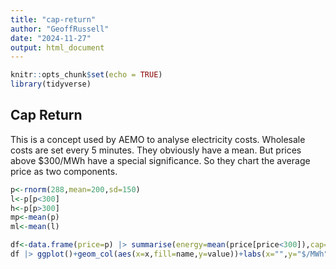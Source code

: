 ```yaml
---
title: "cap-return"
author: "GeoffRussell"
date: "2024-11-27"
output: html_document
---
```


```r
knitr::opts_chunk$set(echo = TRUE)
library(tidyverse)
```

## Cap Return 

This is a concept used by AEMO to analyse electricity costs. Wholesale costs are set every 5 minutes. 
They obviously have a mean. But prices above $300/MWh have a special significance. So they
chart the average price as two components. 

```r
p<-rnorm(288,mean=200,sd=150)
l<-p[p<300]
h<-p[p>300]
mp<-mean(p)
ml<-mean(l)

df<-data.frame(price=p) |> summarise(energy=mean(price[price<300]),cap=mean(price)-mean(price[price<300])) |> pivot_longer(cols=c("energy","cap")) |> mutate(x="x")
df |> ggplot()+geom_col(aes(x=x,fill=name,y=value))+labs(x="",y="$/MWh",title="Average cost with above CAP component")

```

